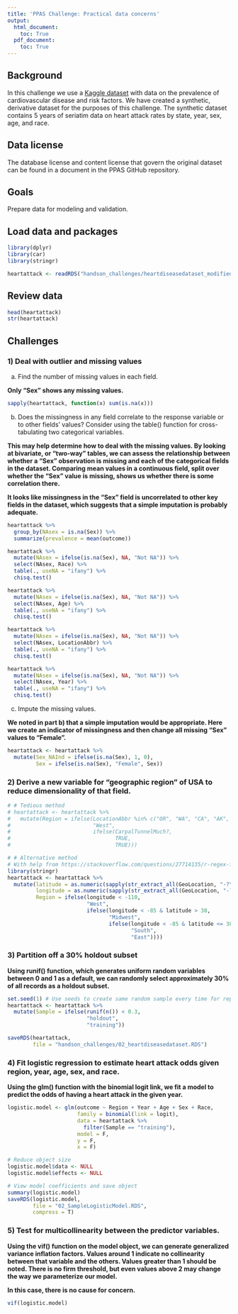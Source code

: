 ```yaml
---
title: 'PPAS Challenge: Practical data concerns'
output: 
  html_document:
    toc: True
  pdf_document:
    toc: True
---
```


## Background
In this challenge we use a [Kaggle dataset](https://www.kaggle.com/mazharkarimi/heart-disease-and-stroke-prevention/metadata) with data on the prevalence of cardiovascular disease and risk factors. We have created a synthetic, derivative dataset for the purposes of this challenge. The synthetic dataset contains 5 years of seriatim data on heart attack rates by state, year, sex, age, and race.

## Data license
The database license and content license that govern the original dataset can be found in a document in the PPAS GitHub repository. 

## Goals
Prepare data for modeling and validation.

## Load data and packages
```r
library(dplyr)
library(car)
library(stringr)

heartattack <- readRDS("handson_challenges/heartdiseasedataset_modified.RDS")
```

## Review data
```r
head(heartattack)
str(heartattack)
```

## Challenges
### 1) Deal with outlier and missing values

a) Find the number of missing values in each field.

**Only "Sex" shows any missing values.**

```r
sapply(heartattack, function(x) sum(is.na(x)))
```

b) Does the missingness in any field correlate to the response variable or to other fields' values? Consider using the table() function for cross-tabulating two categorical variables. 

**This may help determine how to deal with the missing values. By looking at bivariate, or "two-way" tables, we can assess the relationship between whether a "Sex" observation is missing and each of the categorical fields in the dataset. Comparing mean values in a continuous field, split over whether the "Sex" value is missing, shows us whether there is some correlation there. **

**It looks like missingness in the "Sex" field is uncorrelated to other key fields in the dataset, which suggests that a simple imputation is probably adequate.**

```r
heartattack %>% 
  group_by(NAsex = is.na(Sex)) %>%
  summarize(prevalence = mean(outcome))

heartattack %>% 
  mutate(NAsex = ifelse(is.na(Sex), NA, "Not NA")) %>%
  select(NAsex, Race) %>%
  table(., useNA = "ifany") %>%
  chisq.test()

heartattack %>% 
  mutate(NAsex = ifelse(is.na(Sex), NA, "Not NA")) %>%
  select(NAsex, Age) %>%
  table(., useNA = "ifany") %>%
  chisq.test()

heartattack %>% 
  mutate(NAsex = ifelse(is.na(Sex), NA, "Not NA")) %>%
  select(NAsex, LocationAbbr) %>%
  table(., useNA = "ifany") %>%
  chisq.test()

heartattack %>% 
  mutate(NAsex = ifelse(is.na(Sex), NA, "Not NA")) %>%
  select(NAsex, Year) %>%
  table(., useNA = "ifany") %>%
  chisq.test()
```

c) Impute the missing values.

**We noted in part b) that a simple imputation would be appropriate. Here we create an indicator of missingness and then change all missing "Sex" values to "Female".**

```r
heartattack <- heartattack %>%
  mutate(Sex_NAInd = ifelse(is.na(Sex), 1, 0),
         Sex = ifelse(is.na(Sex), "Female", Sex))
```

### 2) Derive a new variable for "geographic region" of USA to reduce dimensionality of that field.

```r
# # Tedious method
# heartattack <- heartattack %>%
#   mutate(Region = ifelse(LocationAbbr %in% c("OR", "WA", "CA", "AK", "HI"),
#                          "West",
#                          ifelse(CarpalTunnelMuch?,
#                                 TRUE,
#                                 TRUE)))

# # Alternative method
# With help from https://stackoverflow.com/questions/27714135/r-regex-for-coordinates
library(stringr)
heartattack <- heartattack %>%
  mutate(latitude = as.numeric(sapply(str_extract_all(GeoLocation, "-?\\d+\\.?\\d*"), function(x) x[1])),
         longitude = as.numeric(sapply(str_extract_all(GeoLocation, "-?\\d+\\.?\\d*"), function(x) x[2])),
         Region = ifelse(longitude < -110,
                         "West",
                         ifelse(longitude < -85 & latitude > 38,
                                "Midwest",
                                ifelse(longitude < -85 & latitude <= 38,
                                       "South",
                                       "East"))))

```

### 3) Partition off a 30% holdout subset

**Using runif() function, which generates uniform random variables between 0 and 1 as a default, we can randomly select approximately 30% of all records as a holdout subset.**

```r
set.seed(1) # Use seeds to create same random sample every time for replicability
heartattack <- heartattack %>%
  mutate(Sample = ifelse(runif(n()) < 0.3,
                         "holdout",
                         "training"))

saveRDS(heartattack,
        file = "handson_challenges/02_heartdiseasedataset.RDS")
```

### 4) Fit logistic regression to estimate heart attack odds given region, year, age, sex, and race.

**Using the glm() function with the binomial logit link, we fit a model to predict the odds of having a heart attack in the given year.**

```r
logistic.model <- glm(outcome ~ Region + Year + Age + Sex + Race,
                      family = binomial(link = logit),
                      data = heartattack %>%
                        filter(Sample == "training"),
                      model = F,
                      y = F,
                      x = F)

# Reduce object size
logistic.model$data <- NULL
logistic.model$effects <- NULL

# View model coefficients and save object
summary(logistic.model)
saveRDS(logistic.model, 
        file = "02_SampleLogisticModel.RDS",
        compress = T)
```




### 5) Test for multicollinearity between the predictor variables.

**Using the vif() function on the model object, we can generate generalized variance inflation factors. Values around 1 indicate no collinearity between that variable and the others. Values greater than 1 should be noted. There is no firm threshold, but even values above 2 may change the way we parameterize our model.**

**In this case, there is no cause for concern.**

```r
vif(logistic.model)
```




